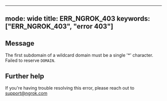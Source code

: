 
---
mode: wide
title: ERR_NGROK_403
keywords: ["ERR_NGROK_403", "error 403"]
---

## Message
The first subdomain of a wildcard domain must be a single '*' character. Failed to reserve `DOMAIN`.




## Further help
If you're having trouble resolving this error, please reach out to [support@ngrok.com](mailto:support@ngrok.com?subject=Help%20with%20ERR_NGROK_403)

